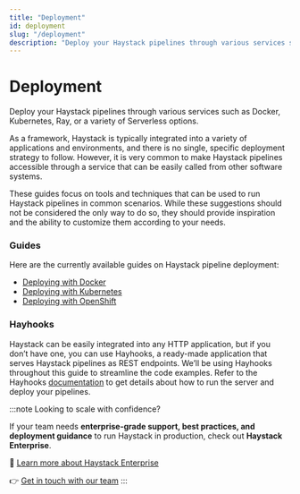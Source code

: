 ```yaml
---
title: "Deployment"
id: deployment
slug: "/deployment"
description: "Deploy your Haystack pipelines through various services such as Docker, Kubernetes, Ray, or a variety of Serverless options."
---
```


# Deployment

Deploy your Haystack pipelines through various services such as Docker, Kubernetes, Ray, or a variety of Serverless options.

As a framework, Haystack is typically integrated into a variety of applications and environments, and there is no single, specific deployment strategy to follow. However, it is very common to make Haystack pipelines accessible through a service that can be easily called from other software systems.

These guides focus on tools and techniques that can be used to run Haystack pipelines in common scenarios. While these suggestions should not be considered the only way to do so, they should provide inspiration and the ability to customize them according to your needs.

### Guides

Here are the currently available guides on Haystack pipeline deployment:

- [Deploying with Docker](/docs/docker)
- [Deploying with Kubernetes](/docs/kubernetes)
- [Deploying with OpenShift](/docs/openshift)

### Hayhooks

Haystack can be easily integrated into any HTTP application, but if you don’t have one, you can use Hayhooks, a ready-made application that serves Haystack pipelines as REST endpoints. We’ll be using Hayhooks throughout this guide to streamline the code examples. Refer to the Hayhooks [documentation](hayhooks.mdx) to get details about how to run the server and deploy your pipelines.

:::note
Looking to scale with confidence?

If your team needs **enterprise-grade support, best practices, and deployment guidance** to run Haystack in production, check out **Haystack Enterprise**.

📜 [Learn more about Haystack Enterprise](https://haystack.deepset.ai/blog/announcing-haystack-enterprise)

👉 [Get in touch with our team](https://www.deepset.ai/products-and-services/haystack-enterprise)
:::

